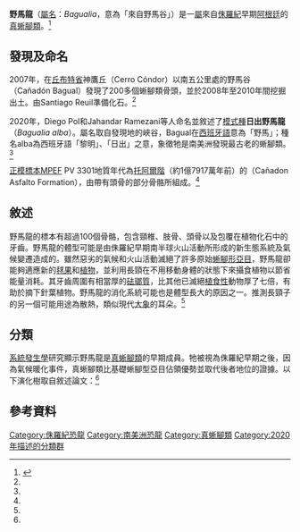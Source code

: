 {{Automatic Taxobox
| taxon = Bagualia
| fossil_range = [[侏羅紀|侏羅紀]]早期[[托阿爾階|托阿爾階]]<br /> {{fossil range|179}} 
| image = Bagualia teeth at the excavation site.jpg
| image_caption = 
| authority = Pol ''et al.'', 2020
| type_species = '''日出野馬龍<br>''Bagualia alba'''''
| type_species_authority = Pol ''et al.'', 2020
}}

'''野馬龍'''（[[屬名|屬名]]：''Bagualia''，意為「來自野馬谷」）是一[[屬|屬]]來自[[侏羅紀|侏羅紀]]早期[[阿根廷|阿根廷]]的[[真蜥腳類|真蜥腳類]]。<ref name=Bagualia>{{cite journal |author1=D. Pol |author2=J. Ramezani |author3=K. Gomez |author4=J. L. Carballido |author5=A. Paulina Carabajal |author6=O. W. M. Rauhut |author7=I. H. Escapa |author8=N. R. Cúneo |year=2020 |title=Extinction of herbivorous dinosaurs linked to Early Jurassic global warming event |journal=Proceedings of the Royal Society B: Biological Sciences |volume=287 |issue=1939 |pages=Article ID 20202310 |doi=10.1098/rspb.2020.2310 }}</ref>

==發現及命名==
2007年，在[[丘布特省|丘布特省]]神鷹丘（Cerro Cóndor）以南五公里處的野馬谷（Cañadón Bagual）發現了200多個蜥腳類骨頭，並於2008年至2010年間挖掘出土。由Santiago Reuil準備化石。<ref name=Bagualia/>

2020年，Diego Pol和Jahandar Ramezani等人命名並敘述了[[模式種|模式種]]'''日出野馬龍'''（''Bagualia alba''）。屬名取自發現地的峽谷，Bagual在[[西班牙語|西班牙語]]意為「野馬」；種名alba為西班牙語「黎明」、「日出」之意，象徵牠是南美洲發現最古老的蜥腳類。<ref name=Bagualia/>

[[正模標本|正模標本]]MPEF PV 3301地質年代為[[托阿爾階|托阿爾階]]（約1億7917萬年前）的{{link-en|阿斯法托谷組|Cañadon Asfalto Formation}}（Cañadon Asfalto Formation），由帶有頭骨的部分骨骼所組成。<ref name=Bagualia/>

==敘述==
野馬龍的標本有超過100個骨骼，包含頸椎、肢骨、頭骨以及包覆在植物化石中的牙齒。野馬龍的體型可能是由侏羅紀早期南半球火山活動所形成的新生態系統及氣候變遷造成的。雖然惡劣的氣候和火山活動滅絕了許多原始[[蜥腳形亞目|蜥腳形亞目]]，野馬龍卻能夠適應新的[[松柏門|毬果]]和[[植物|植物]]，並利用長頸在不用移動身體的狀態下來攝食植物以節省能量消耗。其牙齒周圍有相當厚的[[牙釉質|砝瑯質]]，比其他已滅絕[[植食性|植食性]]動物厚了七倍，有助於摘下針葉植物。野馬龍的消化系統可能也是體型長大的原因之一。推測長頸子的另一個可能用途為散熱，類似現代[[大象|大象]]的耳朵。<ref name=Bagualia/>

==分類==
[[系統發生學|系統發生學]]研究顯示野馬龍是[[真蜥腳類|真蜥腳類]]的早期成員。牠被視為侏羅紀早期之後，因為氣候暖化事件，真蜥腳類比基礎蜥腳型亞目佔領優勢並取代後者地位的證據。以下演化樹取自敘述論文：<ref name=Bagualia/>

{{clade| style=font-size: 100%; line-height:100%
|label1=[[真蜥腳類|真蜥腳類]]<br>Eusauropoda
|1={{clade
 |1=[[蜀龍|蜀龍]]<br>''Shunosaurus''
 |2={{clade
  |1=[[巨腳龍|巨腳龍]]<br>''Barapasaurus'' 
  |2={{clade
   |label1=[[馬門溪龍科|馬門溪龍科]]<br>Mamenchisauridae
   |1={{clade
    |1=[[馬門溪龍|馬門溪龍]]<br>''Mamenchisaurus''
    |2=[[峨嵋龍|峨嵋龍]]<br>''Omeisaurus'' }}
   |2={{clade
    |1=[[鯨龍|鯨龍]]<br>''Cetiosaurus''
    |2={{clade
     |1={{clade
      |1='''野馬龍<br>''Bagualia'''''
      |2={{clade
       |1=[[棘刺龍|棘刺龍]]<br>''Spinophorosaurus''
       |2=[[雲龍屬|雲龍]]<br>''Nebulasaurus''}} }}
     |2=[[巴塔哥龍|巴塔哥龍]]<br>''Patagosaurus }}
    |3={{clade
     |label1=[[圖里亞龍類|圖里亞龍類]]<br>Turiasauria
     |1={{clade
      |1=[[露絲娜龍|露絲娜龍]]<br>''Losillasaurus''
      |2=[[圖里亞龍|圖里亞龍]]<br>''Turiasaurus'' }}
     |2={{clade
      |1=[[約巴龍|約巴龍]]<br>''Jobaria''
      |label2=[[新蜥腳類|新蜥腳類]]<br>Neosauropoda
      |2={{clade
       |1=[[梁龍超科|梁龍超科]]<br>Diplodocoidea
       |2=[[大鼻龍類|大鼻龍類]]<br>Macronaria

}} }} }} }} }} }} }} }}

==參考資料==
{{Reflist}}

{{蜥腳形亞目|B.|state=expanded}}
{{Taxonbar|from=Q102104838}}
{{Portalbar|生物學|恐龍}}

[[Category:侏羅紀恐龍|Category:侏羅紀恐龍]]
[[Category:南美洲恐龍|Category:南美洲恐龍]]
[[Category:真蜥腳類|Category:真蜥腳類]]
[[Category:2020年描述的分類群|Category:2020年描述的分類群]]